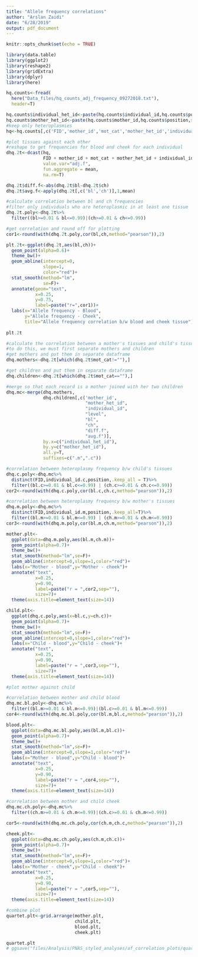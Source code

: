 ```yaml
---
title: "Allele frequency correlations"
author: "Arslan Zaidi"
date: "6/28/2019"
output: pdf_document
---
```


```r
knitr::opts_chunk$set(echo = TRUE)
```


```r

library(data.table)
library(ggplot2)
library(reshape2)
library(gridExtra)
library(dplyr)
library(here)

```


```r

hq.counts<-fread(
  here("Data_files/hq_counts_adj_frequency_09272018.txt"),
  header=T)

hq.counts$individual_het_id<-paste(hq.counts$individual_id,hq.counts$position,sep="_")
hq.counts$mother_het_id<-paste(hq.counts$mother_id,hq.counts$position,sep="_")
#keep only heteroplasmies
hq<-hq.counts[,c('FID','mother_id','mot_cat','mother_het_id','individual_id','individual_het_id','tissue_id','position','level','tissue','major','minor','adj.f','age_collection','age_birth','mot_cat')]

```


```r

#plot tissues against each other
#reshape to get frequencies for blood and cheek for each individual
dhq.2t<-dcast(hq,
              FID + mother_id + mot_cat + mother_het_id + individual_id + level + individual_het_id + age_collection + position ~ tissue,
              value.var="adj.f",
              fun.aggregate = mean,
              na.rm=T)

dhq.2t$diff.f<-abs(dhq.2t$bl-dhq.2t$ch)
dhq.2t$avg.f<-apply(dhq.2t[,c('bl','ch')],1,mean)

#calculate correlation between bl and ch frequencies
#filter only individuals who are heteroplasmic in at least one tissue
dhq.2t.poly<-dhq.2t%>%
  filter((bl>=0.01 & bl<=0.99)|(ch>=0.01 & ch<=0.99))

#get correlation and round off for plotting
cor1<-round(with(dhq.2t.poly,cor(bl,ch,method="pearson")),2)

plt.2t<-ggplot(dhq.2t,aes(bl,ch))+
  geom_point(alpha=0.6)+
  theme_bw()+
  geom_abline(intercept=0,
              slope=1,
              color="red")+
  stat_smooth(method="lm",
              se=F)+
  annotate(geom="text",
           x=0.25,
           y=0.75,
           label=paste("r=",cor1))+
  labs(x="Allele frequency - Blood",
       y="Allele frequency - Cheek",
       title="Allele frequency correlation b/w blood and cheek tissue")
  
plt.2t

```



```r
#calculate the correlation between a mother's tissues and child's tissues separately
#to do this, we must first separate mothers and children 
#get mothers and put them in separate dataframe
dhq.mothers<-dhq.2t[which(dhq.2t$mot_cat!=""),]

#get children and put them in separate dataframe
dhq.children<-dhq.2t[which(dhq.2t$mot_cat==""),]

#merge so that each record is a mother joined with her two children
dhq.mc<-merge(dhq.mothers,
              dhq.children[,c('mother_id',
                              "mother_het_id",
                              "individual_id",
                              "level",
                              "bl",
                              "ch",
                              "diff.f",
                              "avg.f")],
              by.x=c("individual_het_id"),
              by.y=c("mother_het_id"),
              all.y=T,
              suffixes=c(".m",".c"))

#correlation between heteroplasmy frequency b/w child's tissues
dhq.c.poly<-dhq.mc%>%
  distinct(FID,individual_id.c,position,.keep_all = T)%>%
  filter((bl.c>=0.01 & bl.c<=0.99) | (ch.c>=0.01 & ch.c<=0.99))
cor2<-round(with(dhq.c.poly,cor(bl.c,ch.c,method="pearson")),2)

#correlation between heteroplasmy frequency b/w mother's tissues
dhq.m.poly<-dhq.mc%>%
  distinct(FID,individual_id.m,position,.keep_all=T)%>%
  filter((bl.m>=0.01 & bl.m<=0.99) | (ch.m>=0.01 & ch.m<=0.99))
cor3<-round(with(dhq.m.poly,cor(bl.m,ch.m,method="pearson")),2)

mother.plt<-
  ggplot(data=dhq.m.poly,aes(bl.m,ch.m))+
  geom_point(alpha=0.7)+
  theme_bw()+
  stat_smooth(method="lm",se=F)+
  geom_abline(intercept=0,slope=1,color="red")+
  labs(x="Mother - blood",y="Mother - cheek")+
  annotate("text",
           x=0.25,
           y=0.90,
           label=paste("r = ",cor2,sep=""),
           size=7)+
  theme(axis.title=element_text(size=14))

child.plt<-
  ggplot(dhq.c.poly,aes(x=bl.c,y=ch.c))+
  geom_point(alpha=0.7)+
  theme_bw()+
  stat_smooth(method="lm",se=F)+
  geom_abline(intercept=0,slope=1,color="red")+
  labs(x="Child - blood",y="Child - cheek")+
  annotate("text",
           x=0.25,
           y=0.90,
           label=paste("r = ",cor3,sep=""),
           size=7)+
  theme(axis.title=element_text(size=14))

```


```r
#plot mother against child

#correlation between mother and child blood
dhq.mc.bl.poly<-dhq.mc%>%
  filter((bl.m>=0.01 & bl.m<=0.99)|(bl.c>=0.01 & bl.m<=0.99))
cor4<-round(with(dhq.mc.bl.poly,cor(bl.m,bl.c,method="pearson")),2)

blood.plt<-
  ggplot(data=dhq.mc.bl.poly,aes(bl.m,bl.c))+
  geom_point(alpha=0.7)+
  theme_bw()+
  stat_smooth(method="lm",se=F)+
  geom_abline(intercept=0,slope=1,color="red")+
  labs(x="Mother - blood",y="Child - blood")+
  annotate("text",
           x=0.25,
           y=0.90,
           label=paste("r = ",cor4,sep=""),
           size=7)+
  theme(axis.title=element_text(size=14))

#correlation between mother and child cheek
dhq.mc.ch.poly<-dhq.mc%>%
  filter((ch.m>=0.01 & ch.m<=0.99)|(ch.c>=0.01 & ch.m<=0.99))

cor5<-round(with(dhq.mc.ch.poly,cor(ch.m,ch.c,method="pearson")),2)

cheek.plt<-
  ggplot(data=dhq.mc.ch.poly,aes(ch.m,ch.c))+
  geom_point(alpha=0.7)+
  theme_bw()+
  stat_smooth(method="lm",se=F)+
  geom_abline(intercept=0,slope=1,color="red")+
  labs(x="Mother - cheek",y="Child - cheek")+
  annotate("text",
           x=0.25,
           y=0.90,
           label=paste("r = ",cor5,sep=""),
           size=7)+
  theme(axis.title=element_text(size=14))
```


```r

#combine plot
quartet.plt<-grid.arrange(mother.plt,
                          child.plt,
                          blood.plt,
                          cheek.plt)

quartet.plt
# ggsave("files/Analysis/PNAS_styled_analyses/af_correlation_plots/quartet_plots_09142018.pdf",quartet.plt,height=10,width=10)
```

